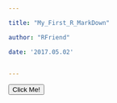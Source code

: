 ```yaml
---

title: "My_First_R_MarkDown"

author: "RFriend"

date: '2017.05.02'


---
```



<button type="button" onclick="alert('Hello world!')">Click Me!</button>
